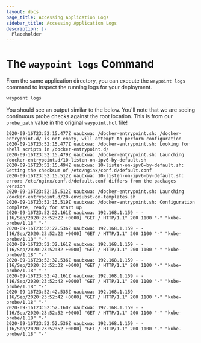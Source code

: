 ```yaml
---
layout: docs
page_title: Accessing Application Logs
sidebar_title: Accessing Application Logs
description: |-
  Placeholder
---
```


# The `waypoint logs` Command

From the same application directory, you can execute the `waypoint logs` command to inspect the running logs for your deployment.

```bash
waypoint logs
```

You should see an output similar to the below. You'll note that we are seeing continuous probe checks against the root location. This is
from our `probe_path` value in the original `waypoint.hcl` file!

```shell
2020-09-16T23:52:15.477Z uaubxwa: /docker-entrypoint.sh: /docker-entrypoint.d/ is not empty, will attempt to perform configuration
2020-09-16T23:52:15.477Z uaubxwa: /docker-entrypoint.sh: Looking for shell scripts in /docker-entrypoint.d/
2020-09-16T23:52:15.479Z uaubxwa: /docker-entrypoint.sh: Launching /docker-entrypoint.d/10-listen-on-ipv6-by-default.sh
2020-09-16T23:52:15.494Z uaubxwa: 10-listen-on-ipv6-by-default.sh: Getting the checksum of /etc/nginx/conf.d/default.conf
2020-09-16T23:52:15.512Z uaubxwa: 10-listen-on-ipv6-by-default.sh: error: /etc/nginx/conf.d/default.conf differs from the packages version
2020-09-16T23:52:15.512Z uaubxwa: /docker-entrypoint.sh: Launching /docker-entrypoint.d/20-envsubst-on-templates.sh
2020-09-16T23:52:15.519Z uaubxwa: /docker-entrypoint.sh: Configuration complete; ready for start up
2020-09-16T23:52:22.161Z uaubxwa: 192.168.1.159 - - [16/Sep/2020:23:52:22 +0000] "GET / HTTP/1.1" 200 1100 "-" "kube-probe/1.18" "-"
2020-09-16T23:52:22.536Z uaubxwa: 192.168.1.159 - - [16/Sep/2020:23:52:22 +0000] "GET / HTTP/1.1" 200 1100 "-" "kube-probe/1.18" "-"
2020-09-16T23:52:32.161Z uaubxwa: 192.168.1.159 - - [16/Sep/2020:23:52:32 +0000] "GET / HTTP/1.1" 200 1100 "-" "kube-probe/1.18" "-"
2020-09-16T23:52:32.536Z uaubxwa: 192.168.1.159 - - [16/Sep/2020:23:52:32 +0000] "GET / HTTP/1.1" 200 1100 "-" "kube-probe/1.18" "-"
2020-09-16T23:52:42.161Z uaubxwa: 192.168.1.159 - - [16/Sep/2020:23:52:42 +0000] "GET / HTTP/1.1" 200 1100 "-" "kube-probe/1.18" "-"
2020-09-16T23:52:42.535Z uaubxwa: 192.168.1.159 - - [16/Sep/2020:23:52:42 +0000] "GET / HTTP/1.1" 200 1100 "-" "kube-probe/1.18" "-"
2020-09-16T23:52:52.160Z uaubxwa: 192.168.1.159 - - [16/Sep/2020:23:52:52 +0000] "GET / HTTP/1.1" 200 1100 "-" "kube-probe/1.18" "-"
2020-09-16T23:52:52.536Z uaubxwa: 192.168.1.159 - - [16/Sep/2020:23:52:52 +0000] "GET / HTTP/1.1" 200 1100 "-" "kube-probe/1.18" "-"
```
